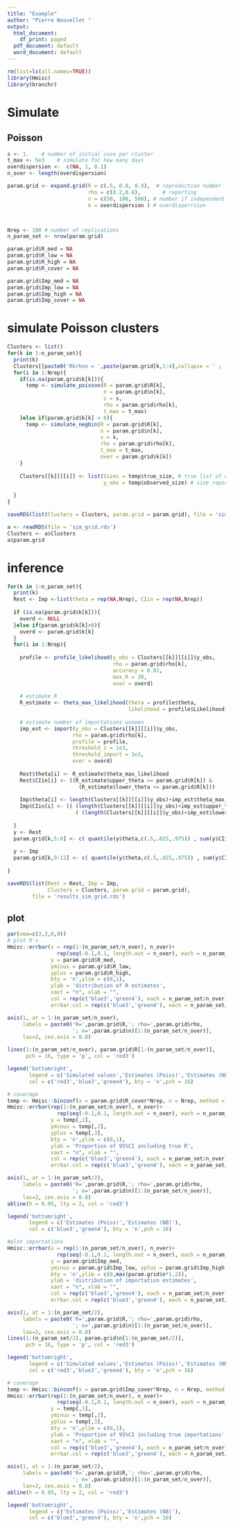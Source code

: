 ```yaml
---
title: "Example"
author: "Pierre Nouvellet "
output:
  html_document:
    df_print: paged
  pdf_document: default
  word_document: default
---
```


```r

rm(list=ls(all.names=TRUE))
library(Hmisc)
library(branchr)

```

# Simulate

## Poisson


```r


s <- 1.    # number of initial case per cluster
t_max <- 5e3    # simulate for how many days
overdispersion <-  c(NA, 1, 0.1)
n_over <- length(overdispersion)

param.grid <- expand.grid(R = c(.5, 0.8, 0.9),  # reproduction number
                          rho = c(0.2,0.8),       # reporting
                          n = c(50, 100, 500), # number if independent importations
                          k = overdispersion ) # overdisperrsion



Nrep <- 100 # number of replications
n_param_set <- nrow(param.grid)

param.grid$R_med = NA
param.grid$R_low = NA
param.grid$R_high = NA
param.grid$R_cover = NA

param.grid$Imp_med = NA
param.grid$Imp_low = NA
param.grid$Imp_high = NA
param.grid$Imp_cover = NA


```

# simulate Poisson clusters

```r

Clusters <- list()
for(k in 1:n_param_set){
  print(k)
  Clusters[[paste0('Rkrhon = ',paste(param.grid[k,1:4],collapse = ' ; '))]] = list()
  for(i in 1:Nrep){
    if(is.na(param.grid$k[k])){
      temp <- simulate_poisson(R = param.grid$R[k],
                               n = param.grid$n[k], 
                               s = s, 
                               rho = param.grid$rho[k], 
                               t_max = t_max)
    }else if(param.grid$k[k] > 0){
      temp <- simulate_negbin(R = param.grid$R[k],
                              n = param.grid$n[k], 
                              s = s, 
                              rho = param.grid$rho[k], 
                              t_max = t_max,  
                              over = param.grid$k[k])
    }
    
    Clusters[[k]][[i]] <- list(Sizes = temp$true_size, # true list of outbreak sizes
                               y_obs = temp$observed_size) # size reported
    
  }
}

saveRDS(list(Clusters = Clusters, param.grid = param.grid), file = 'sim_grid.rds')

```
```r

a <- readRDS(file = 'sim_grid.rds')
Clusters <- a$Clusters
a$param.grid

```

# inference

```r

for(k in 1:n_param_set){
  print(k)
  Rest <- Imp <-list(theta = rep(NA,Nrep), CIin = rep(NA,Nrep))
  
  if (is.na(param.grid$k[k])){
    overd <- NULL
  }else if(param.grid$k[k]>0){
    overd <- param.grid$k[k]
  }
  for(i in 1:Nrep){
    
    profile <- profile_likelihood(y_obs = Clusters[[k]][[i]]$y_obs,
                                  rho = param.grid$rho[k],
                                  accuracy = 0.01,
                                  max_R = 20,
                                  over = overd)
    
    # estimate R
    R_estimate <- theta_max_likelihood(theta = profile$theta,
                                       likelihood = profile$Likelihood)
    
    # estimate number of importations unseen
    imp_est <- import(y_obs = Clusters[[k]][[i]]$y_obs,
                     rho = param.grid$rho[k],
                     profile = profile,
                     threshold_z = 1e3,
                     threshold_import = 1e3,
                     over = overd)
    
    Rest$theta[i] <- R_estimate$theta_max_likelihood
    Rest$CIin[i] <- ((R_estimate$upper_theta >= param.grid$R[k]) &
                       (R_estimate$lower_theta <= param.grid$R[k]))
    
    Imp$theta[i] <- length(Clusters[[k]][[i]]$y_obs)+imp_est$theta_max_likelihood
    Imp$CIin[i] <- (( (length(Clusters[[k]][[i]]$y_obs)+imp_est$upper_theta) >= param.grid$n[k]) &
                      ( (length(Clusters[[k]][[i]]$y_obs)+imp_est$lower_theta) <= param.grid$n[k]))
    
  }
  y <- Rest
  param.grid[k,5:8] <- c( quantile(y$theta,c(.5,.025,.975)) , sum(y$CIin)/Nrep)
  
  y <- Imp
  param.grid[k,9:12] <- c( quantile(y$theta,c(.5,.025,.975)) , sum(y$CIin)/Nrep)
  
}

saveRDS(list(Rest = Rest, Imp = Imp,
             Clusters = Clusters, param.grid = param.grid), 
        file = 'results_sim_grid.rds')


```


## plot

```r

par(oma=c(3,3,0,0))
# plot R's
Hmisc::errbar(x = rep(1:(n_param_set/n_over), n_over)+
                rep(seq(-0.1,0.1, length.out = n_over), each = n_param_set/n_over),
              y = param.grid$R_med, 
              yminus = param.grid$R_low, 
              yplus = param.grid$R_high,
              bty = 'n',ylim = c(0,1),
              ylab = 'distribution of R estimates',
              xaxt = "n", xlab = "",
              col = rep(c('blue3','green4'), each = n_param_set/n_over),
              errbar.col = rep(c('blue3','green4'), each = n_param_set/n_over))

axis(1, at = 1:(n_param_set/n_over), 
     labels = paste0('R=',param.grid$R,'; rho=',param.grid$rho,
                     '; n=',param.grid$n)[1:(n_param_set/n_over)], 
     las=2, cex.axis = 0.8)

lines(1:(n_param_set/n_over), param.grid$R[1:(n_param_set/n_over)],
      pch = 16, type = 'p', col = 'red3')

legend('bottomright',
       legend = c('Simulated values','Estimates (Poiss)','Estimates (NB)'),
       col = c('red3','blue3','green4'), bty = 'n',pch = 16)

# coverage
temp <- Hmisc::binconf(x = param.grid$R_cover*Nrep, n = Nrep, method = 'exact')
Hmisc::errbar(rep(1:(n_param_set/n_over), n_over)+
                rep(seq(-0.1,0.1, length.out = n_over), each = n_param_set/n_over), 
              y = temp[,1],
              yminus = temp[,2], 
              yplus = temp[,3],
              bty = 'n',ylim = c(0,1),
              ylab = 'Proportion of 95%CI including true R',
              xaxt = "n", xlab = "",
              col = rep(c('blue3','green4'), each = n_param_set/n_over),
              errbar.col = rep(c('blue3','green4'), each = n_param_set/n_over))

axis(1, at = 1:(n_param_set/2), 
     labels = paste0('R=',param.grid$R,'; rho=',param.grid$rho,
                     '; n=',param.grid$n)[1:(n_param_set/n_over)], 
     las=2, cex.axis = 0.8)
abline(h = 0.95, lty = 2, col = 'red3')

legend('bottomright',
       legend = c('Estimates (Poiss)','Estimates (NB)'),
       col = c('blue3','green4'), bty = 'n',pch = 16)

```

```r

#plot importations
Hmisc::errbar(x = rep(1:(n_param_set/n_over), n_over)+
                rep(seq(-0.1,0.1, length.out = n_over), each = n_param_set/n_over),
              y = param.grid$Imp_med, 
              yminus = param.grid$Imp_low, yplus = param.grid$Imp_high,
              bty = 'n',ylim = c(0,max(param.grid$n*1.2)),
              ylab = 'distribution of importation estimates',
              xaxt = "n", xlab = "",
              col = rep(c('blue3','green4'), each = n_param_set/n_over),
              errbar.col = rep(c('blue3','green4'), each = n_param_set/n_over))

axis(1, at = 1:(n_param_set/2),
     labels = paste0('R=',param.grid$R,'; rho=',param.grid$rho,
                     '; n=',param.grid$n)[1:(n_param_set/n_over)], 
     las=2, cex.axis = 0.8)
lines(1:(n_param_set/2), param.grid$n[1:(n_param_set/2)],
      pch = 16, type = 'p', col = 'red3')

legend('bottomright',
       legend = c('Simulated values','Estimates (Poiss)','Estimates (NB)'),
       col = c('red3','blue3','green4'), bty = 'n',pch = 16)

# coverage
temp <- Hmisc::binconf(x = param.grid$Imp_cover*Nrep, n = Nrep, method = 'exact')
Hmisc::errbar(rep(1:(n_param_set/n_over), n_over)+
                rep(seq(-0.1,0.1, length.out = n_over), each = n_param_set/n_over), 
              y = temp[,1],
              yminus = temp[,2], 
              yplus = temp[,3],
              bty = 'n',ylim = c(0,1),
              ylab = 'Proportion of 95%CI including true importations',
              xaxt = "n", xlab = "",
              col = rep(c('blue3','green4'), each = n_param_set/n_over),
              errbar.col = rep(c('blue3','green4'), each = n_param_set/n_over))

axis(1, at = 1:(n_param_set/2), 
     labels = paste0('R=',param.grid$R,'; rho=',param.grid$rho,
                     '; n=',param.grid$n)[1:(n_param_set/n_over)], 
     las=2, cex.axis = 0.8)
abline(h = 0.95, lty = 2, col = 'red3')

legend('bottomright',
       legend = c('Estimates (Poiss)','Estimates (NB)'),
       col = c('blue3','green4'), bty = 'n',pch = 16)



```
